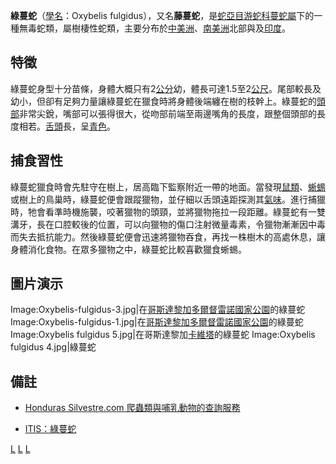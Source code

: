 {{Speciesbox
| taxon = Oxybelis fulgidus
| image = Oxybelis fulgidus (Yasuni).jpg
| image_caption = 一條身處[[厄瓜多爾|厄瓜多爾]][[葉蘇尼國家公園|葉蘇尼國家公園]]的綠蔓蛇
| binomial_authority = (Daudin, 1803)
| synonyms = ''Coluber fulgidus'' Daudin, 1803<br>''Dryophis fulgidus'' Fitzinger, 1826
}}

'''綠蔓蛇'''（[[學名|學名]]：Oxybelis fulgidus），又名'''藤蔓蛇'''，是[[蛇亞目|蛇亞目]][[游蛇科|游蛇科]][[蔓蛇屬|蔓蛇屬]]下的一種無毒蛇類，屬樹棲性蛇類，主要分布於[[中美洲|中美洲]]、[[南美洲|南美洲]]北部與及[[印度|印度]]。

==特徵==
綠蔓蛇身型十分苗條，身體大概只有2[[公分|公分]]幼，體長可達1.5至2[[公尺|公尺]]。尾部較長及幼小，但卻有足夠力量讓綠蔓蛇在獵食時將身體後端纏在樹的枝幹上。綠蔓蛇的[[頭部|頭部]]非常尖銳，嘴部可以張得很大，從吻部前端至兩邊嘴角的長度，跟整個頭部的長度相若。[[舌頭|舌頭]]長，呈[[青色|青色]]。

==捕食習性==
綠蔓蛇獵食時會先駐守在樹上，居高臨下監察附近一帶的地面。當發現[[鼠類|鼠類]]、[[蜥蜴|蜥蜴]]或樹上的鳥巢時，綠蔓蛇便會跟蹤獵物，並仔細以舌頭遠距探測其[[氣味|氣味]]。進行捕獵時，牠會看準時機施襲，咬著獵物的頭頸，並將獵物拖拉一段距離。綠蔓蛇有一雙溝牙，長在口腔較後的位置，可以向獵物的傷口注射微量毒素，令獵物漸漸因中毒而失去抵抗能力。然後綠蔓蛇便會迅速將獵物吞食，再找一株樹木的高處休息，讓身體消化食物。在眾多獵物之中，綠蔓蛇比較喜歡獵食蜥蜴。

==圖片演示==
<gallery>
Image:Oxybelis-fulgidus-3.jpg|在[[哥斯達黎加|哥斯達黎加]][[多爾督雷諾國家公園|多爾督雷諾國家公園]]的綠蔓蛇
Image:Oxybelis-fulgidus-1.jpg|在[[哥斯達黎加|哥斯達黎加]][[多爾督雷諾國家公園|多爾督雷諾國家公園]]的綠蔓蛇
Image:Oxybelis fulgidus 5.jpg|在哥斯達黎加[[卡維塔|卡維塔]]的綠蔓蛇
Image:Oxybelis fulgidus 4.jpg|綠蔓蛇
</gallery>

==備註==
*{{en}}[http://www.hondurassilvestre.com Honduras Silvestre.com 爬蟲類與哺乳動物的查詢服務] {{Wayback|url=http://www.hondurassilvestre.com/ |date=20100315131944 }}
*{{en}}[http://www.itis.gov/servlet/SingleRpt/SingleRpt?search_topic=TSN&search_value=209387 ITIS：綠蔓蛇] {{Wayback|url=http://www.itis.gov/servlet/SingleRpt/SingleRpt?search_topic=TSN&search_value=209387 |date=20111019121156 }} 
{{taxonbar}}
[[Category:_1803年描述的动物|L]]
[[Category:蔓蛇屬|L]]
[[Category:游蛇科|L]]